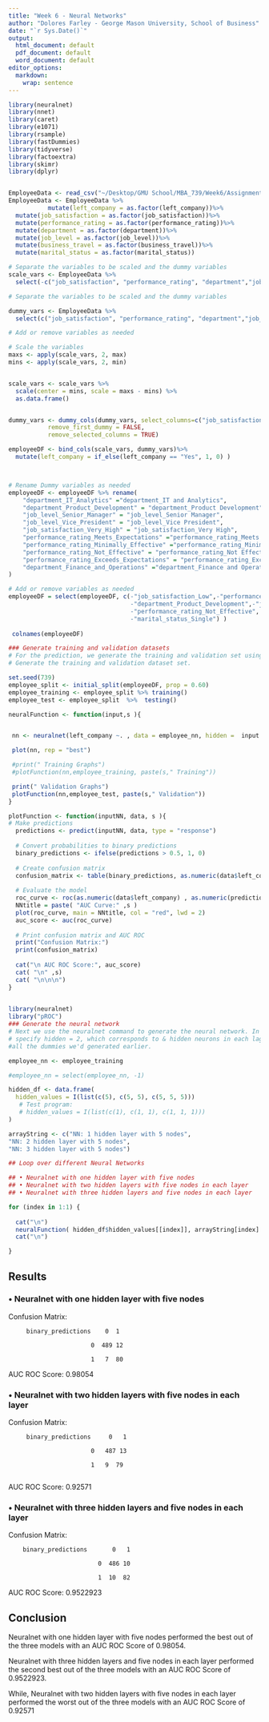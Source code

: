 ```yaml
---
title: "Week 6 - Neural Networks"
author: "Dolores Farley - George Mason University, School of Business"
date: "`r Sys.Date()`"
output:
  html_document: default
  pdf_document: default
  word_document: default
editor_options:
  markdown:
    wrap: sentence
---
```


```r
library(neuralnet)
library(nnet)
library(caret)
library(e1071)
library(rsample)
library(fastDummies)
library(tidyverse)
library(factoextra)
library(skimr)
library(dplyr)


EmployeeData <- read_csv("~/Desktop/GMU School/MBA_739/Week6/Assignment6/EmployeeData.csv")
EmployeeData <- EmployeeData %>%
           mutate(left_company = as.factor(left_company))%>%
  mutate(job_satisfaction = as.factor(job_satisfaction))%>%
  mutate(performance_rating = as.factor(performance_rating))%>%
  mutate(department = as.factor(department))%>%
  mutate(job_level = as.factor(job_level))%>%
  mutate(business_travel = as.factor(business_travel))%>%
  mutate(marital_status = as.factor(marital_status))

# Separate the variables to be scaled and the dummy variables
scale_vars <- EmployeeData %>%
  select(-c("job_satisfaction", "performance_rating", "department","job_level", "business_travel", "marital_status","left_company")) 

# Separate the variables to be scaled and the dummy variables

dummy_vars <- EmployeeData %>%
  select(c("job_satisfaction", "performance_rating", "department","job_level", "business_travel", "marital_status","left_company")) 

# Add or remove variables as needed

# Scale the variables
maxs <- apply(scale_vars, 2, max)
mins <- apply(scale_vars, 2, min)


scale_vars <- scale_vars %>%
  scale(center = mins, scale = maxs - mins) %>%
  as.data.frame()


dummy_vars <- dummy_cols(dummy_vars, select_columns=c("job_satisfaction", "performance_rating", "department","job_level", "business_travel", "marital_status"),
           remove_first_dummy = FALSE,
           remove_selected_columns = TRUE)

employeeDF <- bind_cols(scale_vars, dummy_vars)%>%
  mutate(left_company = if_else(left_company == "Yes", 1, 0) )



# Rename Dummy variables as needed
employeeDF <- employeeDF %>% rename(
    "department_IT_Analytics" ="department_IT and Analytics",
    "department_Product_Development" = "department_Product Development",
    "job_level_Senior_Manager" = "job_level_Senior Manager",
    "job_level_Vice_President" = "job_level_Vice President",
    "job_satisfaction_Very_High" = "job_satisfaction_Very High",
    "performance_rating_Meets_Expectations" ="performance_rating_Meets Expectations",
    "performance_rating_Minimally_Effective" ="performance_rating_Minimally Effective",
    "performance_rating_Not_Effective" = "performance_rating_Not Effective",
    "performance_rating_Exceeds_Expectations" = "performance_rating_Exceeds Expectations",
    "department_Finance_and_Operations" ="department_Finance and Operations" 
)

# Add or remove variables as needed
employeeDF = select(employeeDF, c(-"job_satisfaction_Low",-"performance_rating_Minimally_Effective",
                                  -"department_Product_Development",-"job_level_Vice_President",
                                  -"performance_rating_Not_Effective", -"business_travel_None", 
                                  -"marital_status_Single") )
  
 colnames(employeeDF)


```

```r
### Generate training and validation datasets
# For the prediction, we generate the training and validation set using the "rsample" package.
# Generate the training and validation dataset set. 

set.seed(739)
employee_split <- initial_split(employeeDF, prop = 0.60)
employee_training <- employee_split %>% training()
employee_test <- employee_split  %>%  testing()
```

```r
neuralFunction <- function(input,s ){


 nn <- neuralnet(left_company ~. , data = employee_nn, hidden =  input )

 plot(nn, rep = "best")

 #print(" Training Graphs")
 #plotFunction(nn,employee_training, paste(s," Training"))

 print(" Validation Graphs")
 plotFunction(nn,employee_test, paste(s," Validation"))
}
```

```r
plotFunction <- function(inputNN, data, s ){
# Make predictions
  predictions <- predict(inputNN, data, type = "response")
  
  # Convert probabilities to binary predictions
  binary_predictions <- ifelse(predictions > 0.5, 1, 0)
  
  # Create confusion matrix
  confusion_matrix <- table(binary_predictions, as.numeric(data$left_company) )
  
  # Evaluate the model
  roc_curve <- roc(as.numeric(data$left_company) , as.numeric(predictions))
  NNtitle = paste( "AUC Curve:" ,s )
  plot(roc_curve, main = NNtitle, col = "red", lwd = 2)
  auc_score <- auc(roc_curve)
   
  # Print confusion matrix and AUC ROC
  print("Confusion Matrix:")
  print(confusion_matrix)
  
  cat("\n AUC ROC Score:", auc_score)
  cat( "\n" ,s)
  cat( "\n\n\n")
}
  
```

```r
library(neuralnet)
library("pROC")
### Generate the neural network
# Next we use the neuralnet command to generate the neural network. In this network, we
# specify hidden = 2, which corresponds to & hidden neurons in each lager. The model include
#all the dummies we'd generated earlier.

employee_nn <- employee_training

#employee_nn = select(employee_nn, -1)

hidden_df <- data.frame(
  hidden_values = I(list(c(5), c(5, 5), c(5, 5, 5)))
   # Test program:
   # hidden_values = I(list(c(1), c(1, 1), c(1, 1, 1)))
)

arrayString <- c("NN: 1 hidden layer with 5 nodes",
"NN: 2 hidden layer with 5 nodes",
"NN: 3 hidden layer with 5 nodes")


```

```r
## Loop over different Neural Networks

## • Neuralnet with one hidden layer with five nodes
## • Neuralnet with two hidden layers with five nodes in each layer
## • Neuralnet with three hidden layers and five nodes in each layer

for (index in 1:1) {
 
  cat("\n")
  neuralFunction( hidden_df$hidden_values[[index]], arrayString[index] )
  cat("\n")

}
```
\newpage

## Results

###  • Neuralnet with one hidden layer with five nodes

 Confusion Matrix:
 
         binary_predictions    0  1
 
                           0  489 12
                  
                           1   7  80

AUC ROC Score: 0.98054

### • Neuralnet with two hidden layers with five nodes in each layer

Confusion Matrix:
         
         binary_predictions     0   1

                           0   487 13
         
                           1   9  79
         
AUC ROC Score: 0.92571
         
### • Neuralnet with three hidden layers and five nodes in each layer

Confusion Matrix:

        binary_predictions       0   1

                             0  486 10
  
                             1  10  82

 AUC ROC Score: 0.9522923

## Conclusion

Neuralnet with one hidden layer with five nodes performed the best out of the three models with an  AUC ROC Score of 0.98054.

Neuralnet with three hidden layers and five nodes in each layer performed the second best out of the three models with an  AUC ROC Score of 0.9522923.
 
While, Neuralnet with two hidden layers with five nodes in each layer performed the worst out of the three models with an  AUC ROC Score of 0.92571


